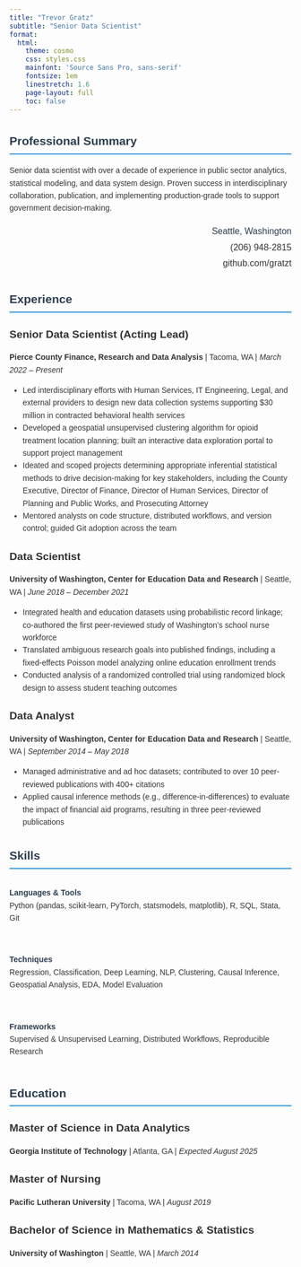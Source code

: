 ```yaml
---
title: "Trevor Gratz"
subtitle: "Senior Data Scientist"
format:
  html:
    theme: cosmo
    css: styles.css
    mainfont: 'Source Sans Pro, sans-serif'
    fontsize: 1em
    linestretch: 1.6
    page-layout: full
    toc: false
---
```


::: {.column-page}
::: {.grid}

::: {.g-col-12 .g-col-md-8}
## Professional Summary

Senior data scientist with over a decade of experience in public sector analytics, statistical modeling, and data system design. Proven success in interdisciplinary collaboration, publication, and implementing production-grade tools to support government decision-making.
:::

::: {.g-col-12 .g-col-md-4 .contact-info}
Seattle, Washington  
[(206) 948-2815](tel:2069482815)  
[github.com/gratzt](https://github.com/gratzt){target="_blank"}
:::

:::

## Experience

### Senior Data Scientist (Acting Lead) {.job-title}
**Pierce County Finance, Research and Data Analysis** | Tacoma, WA | *March 2022 – Present*

::: {.job-description}
- Led interdisciplinary efforts with Human Services, IT Engineering, Legal, and external providers to design new data collection systems supporting $30 million in contracted behavioral health services
- Developed a geospatial unsupervised clustering algorithm for opioid treatment location planning; built an interactive data exploration portal to support project management
- Ideated and scoped projects determining appropriate inferential statistical methods to drive decision-making for key stakeholders, including the County Executive, Director of Finance, Director of Human Services, Director of Planning and Public Works, and Prosecuting Attorney
- Mentored analysts on code structure, distributed workflows, and version control; guided Git adoption across the team
:::

### Data Scientist {.job-title}
**University of Washington, Center for Education Data and Research** | Seattle, WA | *June 2018 – December 2021*

::: {.job-description}
- Integrated health and education datasets using probabilistic record linkage; co-authored the first peer-reviewed study of Washington's school nurse workforce
- Translated ambiguous research goals into published findings, including a fixed-effects Poisson model analyzing online education enrollment trends
- Conducted analysis of a randomized controlled trial using randomized block design to assess student teaching outcomes
:::

### Data Analyst {.job-title}
**University of Washington, Center for Education Data and Research** | Seattle, WA | *September 2014 – May 2018*

::: {.job-description}
- Managed administrative and ad hoc datasets; contributed to over 10 peer-reviewed publications with 400+ citations
- Applied causal inference methods (e.g., difference-in-differences) to evaluate the impact of financial aid programs, resulting in three peer-reviewed publications
:::

## Skills {.section-header}

::: {.skills-container}
::: {.skill-category}
**Languages & Tools**  
Python (pandas, scikit-learn, PyTorch, statsmodels, matplotlib), R, SQL, Stata, Git
:::

::: {.skill-category}
**Techniques**  
Regression, Classification, Deep Learning, NLP, Clustering, Causal Inference, Geospatial Analysis, EDA, Model Evaluation
:::

::: {.skill-category}
**Frameworks**  
Supervised & Unsupervised Learning, Distributed Workflows, Reproducible Research
:::
:::

## Education {.section-header}

### Master of Science in Data Analytics {.degree}
**Georgia Institute of Technology** | Atlanta, GA | *Expected August 2025*

### Master of Nursing {.degree}
**Pacific Lutheran University** | Tacoma, WA | *August 2019*

### Bachelor of Science in Mathematics & Statistics {.degree}
**University of Washington** | Seattle, WA | *March 2014*

:::

```{=html}
<style>
/* Custom CSS for the resume */
:root {
  --primary-color: #2c3e50;
  --secondary-color: #3498db;
  --text-color: #333;
  --light-bg: #f8f9fa;
  --border-color: #e9ecef;
}

body {
  color: var(--text-color);
  font-family: 'Source Sans Pro', sans-serif;
  line-height: 1.6;
}

h1.title {
  color: var(--primary-color);
  font-size: 2.5rem;
  margin-bottom: 0;
  font-weight: 700;
}

h2.subtitle {
  color: var(--secondary-color);
  font-size: 1.5rem;
  margin-top: 0.25rem;
  font-weight: 400;
  margin-bottom: 2rem;
}

.contact-info {
  text-align: right;
  font-size: 1rem;
  color: var(--primary-color);
  line-height: 1.8;
}

.section-header, h2 {
  color: var(--primary-color);
  border-bottom: 2px solid var(--secondary-color);
  padding-bottom: 0.3rem;
  margin-top: 2rem;
  font-weight: 600;
}

.job-title, .degree {
  color: var(--text-color);
  font-weight: 600;
  margin-bottom: 0.25rem;
  margin-top: 1.5rem;
  font-size: 1.2rem;
}

.job-description, .education-details {
  margin-left: 0;
  margin-top: 0.5rem;
}

.skills-container {
  display: flex;
  flex-wrap: wrap;
  gap: 1.5rem;
}

.skill-category {
  flex: 1;
  min-width: 300px;
}

.skill-category strong {
  color: var(--primary-color);
}

a {
  color: var(--text-color);
  text-decoration: none;
}

a:hover {
  text-decoration: underline;
  color: var(--primary-color);
}

@media (max-width: 768px) {
  .contact-info {
    text-align: left;
    margin-top: 1rem;
  }
  
  .skills-container {
    flex-direction: column;
  }
}
</style>
```